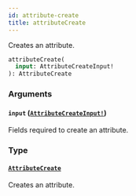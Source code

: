```yaml
---
id: attribute-create
title: attributeCreate
---
```


Creates an attribute.

```graphql
attributeCreate(
  input: AttributeCreateInput!
): AttributeCreate

```

### Arguments

#### `input` ([`AttributeCreateInput!`](/docs/developer/api-reference/inputs/attribute-create-input))

Fields required to create an attribute.

### Type

#### [`AttributeCreate`](/docs/developer/api-reference/objects/attribute-create)

Creates an attribute.
